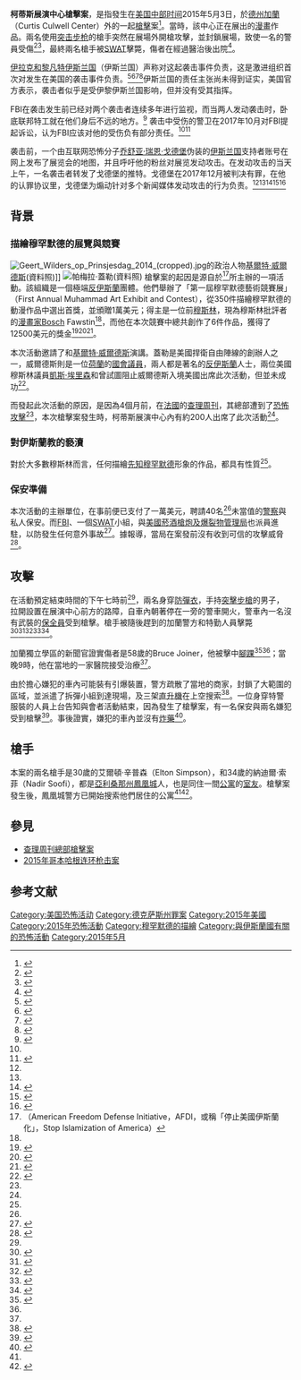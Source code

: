 {{Infobox civilian attack
| title       = 柯蒂斯展演中心槍擊案
| image       = Palacio de Convenciones.jpg
| image_size  =
| caption     = 柯蒂斯展演中心
| map         = 
| map_size    = 
| map_alt     =
| map_caption = 
| location    = {{flag|USA}}[[德克薩斯州|德州]][[加蘭_(德克薩斯州)|加蘭]]
| target      = {{link-en|美國捍衛自由陣線|American Freedom Defense Initiative}}的成員與[[藝術家|藝術家]] 
|coordinates  = {{Coord|32.95956|N|96.64191|W|display=inline,title|region:US-TX_type:event}}
| date        = 2015年5月3日
| time        = 6:50 p.m.
| timezone    = [[美国中部时间|美国中部时间]]
| type        = [[槍擊|槍擊]]、企圖[[恐怖攻擊|恐怖攻擊]](未成功)
| fatalities  = 2 (槍手)
| injuries    = 1 
| victims     = 
| perp        = {{flag|Islamic State}}的支持者<ref name="ISISClaims">{{cite web|url=http://www.cnn.com/2015/05/05/us/garland-texas-prophet-mohammed-contest-shooting/index.html|title=ISIS claims responsibility for Texas shooting, threatens more attacks|work=CNN|date=2015-05-05|accessdate=2015-05-05|archive-date=2015-05-05|archive-url=https://web.archive.org/web/20150505231159/http://www.cnn.com/2015/05/05/us/garland-texas-prophet-mohammed-contest-shooting/index.html|dead-url=no}}</ref>
| perpetrators= Elton Simpson and Nadir Soofi<ref>{{cite web|url=http://www.cnn.com/2015/05/04/us/garland-mohammed-drawing-contest-shooting/|title=Garland, Texas, shooting suspect linked himself to ISIS in tweets|work=CNN|date=2015-05-04|accessdate=2015-05-04|archive-date=2016-06-27|archive-url=https://web.archive.org/web/20160627100230/http://www.cnn.com/2015/05/04/us/garland-mohammed-drawing-contest-shooting|dead-url=no}}</ref>
| weapons     = [[突击步枪|突击步枪]]
| motive      = 報復對{{link-en|穆罕默德的描繪|depictions of Muhammad}}
}}
'''柯蒂斯展演中心槍擊案'''，是指發生在[[美国中部时间|美国中部时间]]2015年5月3日，於[[德克薩斯州|德州]][[加蘭_(德克薩斯州)|加蘭]]{{link-en|柯蒂斯展演中心|Curtis Culwell Center}}（Curtis Culwell Center）外的一起[[槍擊|槍擊]]案<ref name="cbslocal">{{cite web|url=http://dfw.cbslocal.com/2015/05/03/breaking-shooting-in-garland/|title=BREAKING: Shooting At Muhammad Art Exhibit In Garland « CBS Dallas / Fort Worth|publisher=dfw.cbslocal.com|accessdate=2015-05-04|archive-date=2015-12-19|archive-url=https://web.archive.org/web/20151219122248/http://dfw.cbslocal.com/2015/05/03/breaking-shooting-in-garland/|dead-url=no}}</ref>。當時，該中心正在展出{{link-en|穆罕默德的描繪|depictions of Muhammad|描繪穆罕默德}}的[[漫畫|漫畫]]作品。兩名使用[[突击步枪|突击步枪]]的槍手突然在展場外開槍攻擊，並封鎖展場，致使一名{{link-en|加蘭獨立學區|Garland Independent School District}}的警員受傷<ref name="GunmenFire">{{cite web|url=http://www.nydailynews.com/news/crime/people-shot-texas-prophet-muhammad-art-exhibit-article-1.2208953|title=Two gunmen shot dead by cops after opening fire outside controversial 'Prophet Muhammad' art exhibit in Texas|work=New York Daily News|date=2015-05-03|accessdate=2015-05-04|archive-date=2015-05-06|archive-url=https://web.archive.org/web/20150506202454/http://www.nydailynews.com/news/crime/people-shot-texas-prophet-muhammad-art-exhibit-article-1.2208953|dead-url=no}}</ref><ref name="dallasnews">{{cite web|url=http://www.dallasnews.com/news/local-news/20150503-breaking-gunfire-reported-at-anti-islam-event-at-garland-isd-facility.ece|title=Police kill 2 men who opened fire outside Muhammad art show in Garland | Dallas Morning News|publisher=dallasnews.com|accessdate=2015-05-04|archive-date=2016-09-24|archive-url=https://web.archive.org/web/20160924173537/http://www.dallasnews.com/news/local-news/20150503-breaking-gunfire-reported-at-anti-islam-event-at-garland-isd-facility.ece|dead-url=no}}</ref>，最終兩名槍手被[[SWAT|SWAT]]擊斃，傷者在經過醫治後出院<ref name="cbs19">{{cite web|url=http://www.cbs19.tv/story/28965671/two-shot-near-muhammad-art-event-in-garland|title=2 dead after gunfire outside Muhammad cartoon exhibit in Garland - KYTX CBS19.tv - News, Weather, & Sports | Tyler-Longview|author=Gerardo Martinez|publisher=cbs19.tv|date=2015-05-03|accessdate=2015-05-04|deadurl=yes|archiveurl=https://web.archive.org/web/20150505021123/http://www.cbs19.tv/story/28965671/two-shot-near-muhammad-art-event-in-garland|archivedate=2015年5月5日}}</ref>。

[[伊斯兰国|伊拉克和黎凡特伊斯兰国]]（伊斯兰国）声称对这起袭击事件负责，这是激进组织首次对发生在美国的袭击事件负责。<ref name="Watson">{{cite web|url=http://www.detroitnews.com/story/news/nation/2015/05/05/prophet-cartoon-contest-shooting/26910391|title=Doubts raised about Islamic State claim in Texas attack|author=Julie Watson|date=2015-05-05|agency=Associated Press|access-date=2015-05-06|archive-url=https://web.archive.org/web/20150709025552/http://www.detroitnews.com/story/news/nation/2015/05/05/prophet-cartoon-contest-shooting/26910391/|archive-date=2015-07-09|url-status=live}}</ref><ref>{{cite web|url=https://www.bbc.com/news/world-us-canada-32589546|title=IS says it was behind US Prophet cartoon attack|publisher=BBC|date=2015-05-05|accessdate=2015-05-05|archive-url=https://web.archive.org/web/20150505174900/http://www.bbc.com/news/world-us-canada-32589546|archive-date=2015-05-05|url-status=live}}</ref><ref>{{cite web|url=https://www.telegraph.co.uk/news/worldnews/northamerica/usa/11581345/Islamic-State-supporters-claim-responsibility-for-Texas-attack.html|title=Texas shooting: Islamic State claims responsibility for first US attack as gunmen named|publisher=The Telegraph|date=2015-05-04|accessdate=2015-05-05|archive-url=https://web.archive.org/web/20150505000730/http://www.telegraph.co.uk/news/worldnews/northamerica/usa/11581345/Islamic-State-supporters-claim-responsibility-for-Texas-attack.html|archive-date=2015-05-05|url-status=live}}</ref><ref>{{cite web|url=http://www.cbsnews.com/news/isis-claims-responsibility-for-texas-muhammad-cartoon-contest-shooting|title=ISIS claims responsibility for Texas attack|publisher=CBS News|date=2015-05-04|accessdate=2015-05-05|archive-url=https://web.archive.org/web/20150506063855/http://www.cbsnews.com/news/isis-claims-responsibility-for-texas-muhammad-cartoon-contest-shooting/|archive-date=2015-05-06|url-status=live}}</ref>伊斯兰国的责任主张尚未得到证实，美国官方表示，袭击者似乎是受伊黎伊斯兰国影响，但并没有受其指挥。

FBI在袭击发生前已经对两个袭击者连续多年进行监视，而当两人发动袭击时，卧底联邦特工就在他们身后不远的地方。<ref name="CBS60mins">{{cite news |last=Cooper |first=Anderson |date=2017-03-26 |title=60 Minutes investigates first ISIS-claimed attack in U.S. and what the FBI knew |url=https://www.cbsnews.com/news/terrorism-in-garland-texas-what-the-fbi-knew-before-the-2015-attack/ |work=CBS News |accessdate=2018-01-05 |archive-url=https://web.archive.org/web/20180213050345/https://www.cbsnews.com/news/terrorism-in-garland-texas-what-the-fbi-knew-before-the-2015-attack/ |archive-date=2018-02-13 |url-status=live }}</ref> 袭击中受伤的警卫在2017年10月对FBI提起诉讼，认为FBI应该对他的受伤负有部分责任。<ref name="dallasnews"/><ref name="WashingtonExaminerLawsuit">{{cite news |last=Shepherd |first=Todd |date=2017-10-02 |title=Victim of 'Draw Muhammad' ISIS-inspired terror attack sues FBI, accuses James Comey of cover-up |url=https://www.washingtonexaminer.com/victim-of-draw-muhammad-isis-inspired-terror-attack-sues-fbi-accuses-james-comey-of-cover-up |work=Washington Examiner |accessdate=2018-02-02 |archive-url=https://web.archive.org/web/20180902183833/https://www.washingtonexaminer.com/victim-of-draw-muhammad-isis-inspired-terror-attack-sues-fbi-accuses-james-comey-of-cover-up |archive-date=2018-09-02 |url-status=live }}</ref>

袭击前，一个由互联网恐怖分子[[乔舒亚·瑞恩·戈德堡|乔舒亚·瑞恩·戈德堡]]伪装的[[伊斯兰国|伊斯兰国]]支持者账号在网上发布了展览会的地图，并且呼吁他的粉丝对展览发动攻击。在发动攻击的当天上午，一名袭击者转发了戈德堡的推特。戈德堡在2017年12月被判决有罪，在他的认罪协议里，戈德堡为煽动针对多个新闻媒体发动攻击的行为负责。<ref name="goldbergPlea" /><ref name="goldbergCriminalComplaint" /><ref name="BBCGoldberg">{{cite web | website=BBC News | title=Neo-Nazi, radical feminist and violent jihadist - all at once | date=2015-09-21 | url=https://www.bbc.com/news/blogs-trending-34292809 | access-date=2018-06-21 | archive-url=https://web.archive.org/web/20180619160309/https://www.bbc.com/news/blogs-trending-34292809 | archive-date=2018-06-19 | url-status=live }}</ref><ref name="newsComAuGoldbergGuiltyPleaIncitement">{{Cite news|url=http://www.news.com.au/national/internet-troll-joshua-goldberg-attempted-to-incite-terror-attacks-in-melbourne/news-story/07986e685672651e62edca37295fad4f|title=Internet troll Joshua Goldberg attempted to incite terror attacks in Melbourne|work=news.com.au|access-date=2018-01-25|language=en|archive-url=https://web.archive.org/web/20180213114521/http://www.news.com.au/national/internet-troll-joshua-goldberg-attempted-to-incite-terror-attacks-in-melbourne/news-story/07986e685672651e62edca37295fad4f|archive-date=2018-02-13|url-status=live}}</ref><ref name="cnnGoldberg2015">{{cite web|url=http://edition.cnn.com/2015/09/10/us/9-11-memorial-bomb-plot-kansas-city-missouri/|title=Man accused of bomb plot at 9/11 event, FBI says - CNN.com|author=Ralph Ellis and Greg Botelho, CNN|date=2015-09-10|accessdate=2015-09-10|work=CNN|archive-url=https://web.archive.org/web/20150914032916/http://edition.cnn.com/2015/09/10/us/9-11-memorial-bomb-plot-kansas-city-missouri|archive-date=2015-09-14|url-status=live}}</ref>

== 背景 ==
===描繪穆罕默德的展覽與競賽===
[[Image:Geert_Wilders_op_Prinsjesdag_2014_(cropped).jpg|thumb]]的政治人物[[基爾特·威爾德斯|基爾特·威爾德斯]](資料照)]]
[[File:Pamela_Geller_2011.jpg|帕梅拉·蓋勒(資料照)]]
槍擊案的起因是源自於{{link-en|美國捍衛自由陣線|American Freedom Defense Initiative}}<ref>（American Freedom Defense Initiative，AFDI，或稱「停止美國伊斯蘭化」，Stop Islamization of America）</ref>所主辦的一項活動。該組織是一個極端[[伊斯兰恐惧症|反伊斯蘭]]團體。他們舉辦了「第一屆穆罕默德藝術競賽展」（First Annual Muhammad Art Exhibit and Contest），從350件描繪穆罕默德的動漫作品中選出首獎，並頒贈1萬美元；得主是一位前[[穆斯林|穆斯林]]，現為穆斯林批評者的[[漫畫家|漫畫家]]Bosch Fawstin<ref name="TrafficCop"/>，而他在本次競賽中總共創作了6件作品，獲得了12500美元的獎金<ref>{{cite web|url=http://www.americanthinker.com/blog/2015/05/the_muhammad_cartoon_that_won_the_draw_muhammad_contest.html|title=The Muhammad cartoon that won the Draw Muhammad contest|publisher=American Thinker|author=Thomas Lifson|date=2015-05-04|access-date=2015-05-05|archive-date=2015-05-04|archive-url=https://web.archive.org/web/20150504192649/http://www.americanthinker.com/blog/2015/05/the_muhammad_cartoon_that_won_the_draw_muhammad_contest.html|dead-url=no}}</ref><ref>{{cite web|url=http://thescoopblog.dallasnews.com/2015/05/garland-cartoon-contest-winner-reacts-to-shooting-they-came-to-kill-us-and-died-for-it-justice.html/|title=Garland cartoon contest winner reacts to shooting: "They came to kill us and died for it. Justice."|publisher=Dallas Morning News|author=Naheed Rajwani|date=2015-05-04|access-date=2015-05-05|archive-url=https://web.archive.org/web/20150505003247/http://thescoopblog.dallasnews.com/2015/05/garland-cartoon-contest-winner-reacts-to-shooting-they-came-to-kill-us-and-died-for-it-justice.html/|archive-date=2015-05-05|dead-url=yes}}</ref><ref name="ChuckRoss">{{cite news|url=http://dailycaller.com/2015/05/03/breaking-shooting-in-texas-outside-of-muslim-cartoon-event-attended-by-geert-wilders|newspaper=Daily Caller|title=Shooting in Texas Outside of Muslim Cartoon Event|author=Chuck Ross|date=2015-05-04|accessdate=2015-05-05|archive-date=2015-05-06|archive-url=https://web.archive.org/web/20150506224315/http://dailycaller.com/2015/05/03/breaking-shooting-in-texas-outside-of-muslim-cartoon-event-attended-by-geert-wilders/|dead-url=no}}</ref>。

本次活動邀請了{{link-en|帕梅拉·蓋勒|Pamela Geller}}和[[基爾特·威爾德斯|基爾特·威爾德斯]]演講。蓋勒是美國捍衛自由陣線的創辦人之一，威爾德斯則是一位[[荷蘭|荷蘭]]的[[國會議員|國會議員]]，兩人都是著名的[[反伊斯蘭|反伊斯蘭]]人士，兩位美國穆斯林議員[[凱斯·埃里森|凱斯·埃里森]]和{{link-en|安德烈·卡尔森|André Carson}}曾試圖阻止威爾德斯入境美國出席此次活動，但並未成功<ref>{{cite web|url=http://www.washingtonpost.com/news/volokh-conspiracy/wp/2015/04/29/congressmen-keith-ellison-and-andre-carson-call-for-denial-of-visa-to-dutch-legislator-geert-wilders|title=Congressmen Keith Ellison and André Carson call for denial of visa to Dutch legislator Geert Wilders|date=2015-04-29|author=Eugene Volokh|author-link=Eugene Volokh|work=The Washington Post|access-date=2015-05-05|archive-date=2020-12-19|archive-url=https://web.archive.org/web/20201219231824/https://www.washingtonpost.com/news/volokh-conspiracy/wp/2015/04/29/congressmen-keith-ellison-and-andre-carson-call-for-denial-of-visa-to-dutch-legislator-geert-wilders/|dead-url=no}}</ref>。

而發起此次活動的原因，是因為4個月前，在[[法國|法國]]的{{link-en|諷刺雜誌列表|List of satirical magazines|諷刺雜誌}}[[查理周刊|查理周刊]]，其總部遭到了[[查理周刊总部枪击案|恐怖攻擊]]<ref name="ChuckRoss"/>，本次槍擊案發生時，柯蒂斯展演中心內有約200人出席了此次活動<ref name="2Gunmen"/>。

=== 對伊斯蘭教的褻瀆 ===
{{seealso|對伊斯蘭教的褻瀆}}
對於大多數穆斯林而言，任何描繪[[伊斯蘭教的先知|先知]][[穆罕默德|穆罕默德]]形象的作品，都具有{{link-en|對伊斯蘭教的褻瀆|Islam and blasphemy|褻瀆}}性質<ref name="橫路" />。

=== 保安準備 ===
本次活動的主辦單位，在事前便已支付了一萬美元，聘請40名<ref name="GunmenFire"/>未當值的[[警察|警察]]與私人保安。而[[联邦调查局|FBI]]、一個[[SWAT|SWAT]]小組，與[[美國菸酒槍炮及爆裂物管理局|美國菸酒槍炮及爆裂物管理局]]也派員進駐，以防發生任何意外事故<ref name="reuters1">{{cite web|url=http://www.reuters.com/article/2015/05/04/us-usa-shooting-texas-idUSKBN0NP01G20150504|title=Police raid home of gunman in Mohammad cartoon attack in Texas|publisher=Reuters|date=2015-05-04|access-date=2015-05-05|archive-date=2015-09-24|archive-url=https://web.archive.org/web/20150924215721/http://www.reuters.com/article/2015/05/04/us-usa-shooting-texas-idUSKBN0NP01G20150504|dead-url=yes}}</ref>。據報導，當局在案發前沒有收到可信的攻擊威脅<ref name="2Gunmen">{{cite web|url=http://abcnews.go.com/US/shooting-vicinity-texas-community-center-hosting-draw-prophet/story?id=30777312|title=2 Gunmen Killed Outside Community Center Hosting 'Draw the Prophet' Show|work=ABC News|date=2015-05-04|accessdate=2015-05-04|archive-date=2015-05-05|archive-url=https://web.archive.org/web/20150505021056/http://abcnews.go.com/US/shooting-vicinity-texas-community-center-hosting-draw-prophet/story?id=30777312|dead-url=no}}</ref>。

== 攻擊 ==
在活動預定結束時間的下午七時前<ref name="2Gunmen"/>，兩名身穿[[防彈衣|防彈衣]]，手持[[突擊步槍|突擊步槍]]的男子，拉開設置在展演中心前方的路障，自車內朝著停在一旁的警車開火，警車內一名沒有武裝的[[保全員|保全員]]受到槍擊。槍手被隨後趕到的加蘭警方和特勤人員擊斃<ref name="SuspectsThere">{{cite web|url=http://www.wfaa.com/story/news/crime/2015/05/03/garland-curtis-culwell-center-swat/26848435|title=Garland police: Suspects were 'there to shoot people'|work=WFFA|date=2015-05-04|accessdate=2015-05-04|deadurl=yes|archiveurl=https://web.archive.org/web/20150505060356/http://www.wfaa.com/story/news/crime/2015/05/03/garland-curtis-culwell-center-swat/26848435/|archivedate=2015年5月5日}}</ref><ref name="TrafficCop">{{cite web|url=http://www.usatoday.com/story/news/nation/2015/05/04/prophet-mohammed-cartoon-shootings-texas/26858741/|title=Traffic cop killed both attackers at Mohammed exhibit in Texas|work=USA Today|date=2015-05-04|accessdate=2015-05-04|archive-date=2020-02-29|archive-url=https://web.archive.org/web/20200229011914/https://www.usatoday.com/story/news/nation/2015/05/04/prophet-mohammed-cartoon-shootings-texas/26858741/|dead-url=no}}</ref><ref name="nbcdfw">{{cite web|url=http://www.nbcdfw.com/news/local/Shots-Fired-at-Prophet-Muhammad-Art-Event-302362751.html|title=Garland ISD Officer Injured, 2 Dead in Shooting Outside Culwell Center in Garland | NBC 5 Dallas-Fort Worth|publisher=nbcdfw.com|accessdate=2015-05-04|archive-date=2015-05-04|archive-url=https://web.archive.org/web/20150504174224/http://www.nbcdfw.com/news/local/Shots-Fired-at-Prophet-Muhammad-Art-Event-302362751.html|dead-url=no}}</ref><ref name="GunmenFire">{{cite web|url=http://www.nydailynews.com/news/crime/people-shot-texas-prophet-muhammad-art-exhibit-article-1.2208953|title=Two gunmen shot dead by cops after opening fire outside controversial 'Prophet Muhammad' art exhibit in Texas|work=New York Daily News|date=2015-05-03|accessdate=2015-05-04}}</ref><ref name="TimelineNews">{{cite web|url=http://dfw.cbslocal.com/2015/05/03/breaking-shooting-in-garland/|title=2 Dead In Shooting At Muhammad Art Exhibit In Garland|work=CBS DFW|date=2015-05-04|accessdate=2015-05-04|archive-date=2015-12-19|archive-url=https://web.archive.org/web/20151219122248/http://dfw.cbslocal.com/2015/05/03/breaking-shooting-in-garland/|dead-url=no}}</ref>。

加蘭獨立學區的新聞官證實傷者是58歲的Bruce Joiner，他被擊中[[腳踝|腳踝]]<ref name="wfaa">{{cite web|url=http://www.wfaa.com/story/news/local/2015/05/03/garland-curtis-culwell-center-swat/26848435/|title=2 gunmen shot dead outside Muhammad Art Exhibit in Garland|publisher=wfaa.com|accessdate=2015-05-04|deadurl=yes|archiveurl=https://web.archive.org/web/20150505021224/http://www.wfaa.com/story/news/local/2015/05/03/garland-curtis-culwell-center-swat/26848435/|archivedate=2015年5月5日}}</ref><ref name="GunmenFire"/>；當晚9時，他在當地的一家醫院接受治療<ref name="TimelineNews"/>。

由於擔心嫌犯的車內可能裝有引爆裝置，警方疏散了當地的商家，封鎖了大範圍的區域，並派遣了拆彈小組到達現場，及三架[[直升機|直升機]]在上空搜索<ref name="foxnews">{{cite web|url=http://www.foxnews.com/us/2015/05/04/police-shooting-at-muhammad-cartoon-contest-in-texas/|title=Two suspects killed, officer injured after shooting outside Muhammad cartoon contest in Texas|publisher=foxnews.com|accessdate=2015-05-04|archive-url=https://web.archive.org/web/20150505064416/http://www.foxnews.com/us/2015/05/04/police-shooting-at-muhammad-cartoon-contest-in-texas/|archive-date=2015-05-05|dead-url=yes}}</ref>。一位身穿特警服裝的人員上台告知與會者活動結束，因為發生了槍擊案，有一名保安與兩名嫌犯受到槍擊<ref name="fox4kc">{{cite web|url=http://fox4kc.com/2015/05/03/report-gunfire-erupts-outside-texas-anti-islam-event|title=Report: gunfire erupts outside Texas anti-Islam event|publisher=fox4kc.com|accessdate=2015-05-04|archive-date=2015-05-05|archive-url=https://web.archive.org/web/20150505040610/http://fox4kc.com/2015/05/03/report-gunfire-erupts-outside-texas-anti-islam-event/|dead-url=no}}</ref>。事後證實，嫌犯的車內並沒有[[炸藥|炸藥]]<ref name="PoliceSearch">{{cite web|url=http://alaska-native-news.com/police-search-phoenix-apartment-of-curtis-culwell-center-attack-17166|title=Police Search Phoenix Apartment of Curtis Culwell Center Attack|work=Alaska Native News|date=2015-05-04|accessdate=2015-05-04|archive-date=2015-05-05|archive-url=https://web.archive.org/web/20150505092711/http://alaska-native-news.com/police-search-phoenix-apartment-of-curtis-culwell-center-attack-17166|dead-url=no}}</ref>。

== 槍手 ==
本案的兩名槍手是30歲的艾爾頓·辛普森（Elton Simpson），和34歲的納迪爾·索菲（Nadir Soofi），都是[[亞利桑那州|亞利桑那州]][[鳳凰城|鳳凰城]]人，也是同住一間[[公寓|公寓]]的[[室友|室友]]。槍擊案發生後，鳳凰城警方已開始搜索他們居住的公寓<ref name="PoliceSearch"/><ref name="橫路">{{cite news|author1=橫路|title=得州襲擊案：槍手曾被列恐怖嫌疑名單|url=http://www.bbc.co.uk/zhongwen/trad/world/2015/05/150505_usa_gunmen_terror_suspects|accessdate=2015-05-05|agency=[[BBC中文網|BBC中文網]]|date=2015-05-05|archive-date=2015-05-09|archive-url=https://web.archive.org/web/20150509164207/http://www.bbc.co.uk/zhongwen/trad/world/2015/05/150505_usa_gunmen_terror_suspects|dead-url=no}}</ref>。

== 參見 ==
*[[查理周刊總部槍擊案|查理周刊總部槍擊案]]
*[[2015年哥本哈根连环枪击案|2015年哥本哈根连环枪击案]]

==参考文献==
{{Reflist|2}}
{{Depictions of Muhammad}}
[[Category:美国恐怖活动|Category:美国恐怖活动]]
[[Category:德克萨斯州罪案|Category:德克萨斯州罪案]]
[[Category:2015年美國|Category:2015年美國]]
[[Category:2015年恐怖活動|Category:2015年恐怖活動]]
[[Category:穆罕默德的描繪|Category:穆罕默德的描繪]]
[[Category:與伊斯蘭國有關的恐怖活動|Category:與伊斯蘭國有關的恐怖活動]]
[[Category:2015年5月|Category:2015年5月]]